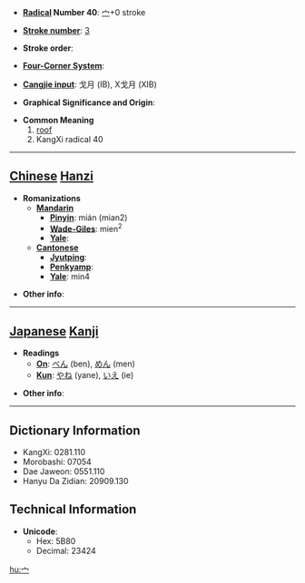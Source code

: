 * '''[[Wiktionary:Chinese radical index| Radical]] Number 40''': [[Wiktionary:Chinese radical index 宀|宀]]+0 stroke

* '''[[Wiktionary:Chinese total strokes index|Stroke number]]''': [[Wiktionary:Chinese total strokes index 3|3]]

* '''Stroke order''': 

* '''[[Wiktionary:Chinese four corner index|Four-Corner System]]''': 

* '''[[Wiktionary:Chinese Cangjie index|Cangjie input]]''': 戈月 (IB), X戈月 (XIB)

* '''Graphical Significance and Origin''': 

* '''Common Meaning'''
*#[[roof]]
*# KangXi radical 40


----

== [[Chinese]] [[Hanzi]] ==

* '''Romanizations'''
** '''[[Mandarin]]'''
*** '''[[Pinyin]]''': mián (mian2)
*** '''[[Wade-Giles]]''': mien<sup>2</sup>
*** '''[[Yale]]''': 
** '''[[Cantonese]]'''
*** '''[[Jyutping]]''':
*** '''[[Penkyamp]]''': 
*** '''[[Yale]]''': min4

* '''Other info''': 

----

== [[Japanese]] [[Kanji]] ==

* '''Readings'''
** '''[[On]]''': [[べん]] (ben), [[めん]] (men)
** '''[[Kun]]''': [[やね]] (yane), [[いえ]] (ie)

* '''Other info''':  

----

== Dictionary Information ==

* KangXi: 0281.110
* Morobashi: 07054
* Dae Jaweon: 0551.110
* Hanyu Da Zidian: 20909.130

== Technical Information ==

* '''Unicode''':
** Hex: 5B80
** Decimal: 23424

[[hu:宀]]